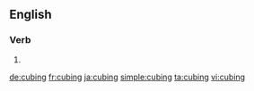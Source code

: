 ==English==

===Verb===
{{head|en}}

# {{present participle of|cube|lang=en}}

[[de:cubing]]
[[fr:cubing]]
[[ja:cubing]]
[[simple:cubing]]
[[ta:cubing]]
[[vi:cubing]]